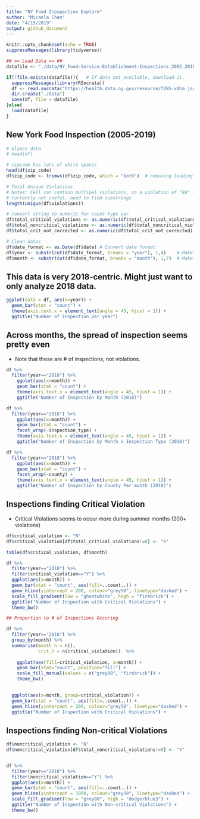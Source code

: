 ```yaml
---
title: "NY Food Inpspection Explore"
author: "Micaela Chan"
date: "4/15/2019"
output: github_document
---
```


```r
knitr::opts_chunk$set(echo = TRUE)
suppressMessages(library(tidyverse))

## == Load Data == ## 
datafile <- "./data/NY_Food-Service-Establishment-Inspections_2005_2019.Rdata"

if(!file.exists(datafile)){   # If data not available, download it.
  suppressMessages(library(RSocrata))
  df <- read.socrata("https://health.data.ny.gov/resource/f285-x9ha.json")
  dir.create("./data")
  save(df, file = datafile)
}else{
  load(datafile)
}
```

## New York Food Inspection (2005-2019)

```r
# Glance data
# head(df)

# zipcode has lots of white spaces
head(df$zip_code)
df$zip_code <- trimws(df$zip_code, which = "both")  # removing leading and trailing white space

# Total Unique Violations
# Notes: Cell can contain multipel violations, so a violation of "8A" is diff from "8A, 8B, 10C". 
# Currently not useful, need to find substrings
length(unique(df$violations))

# Convert string to numeric for count type var
df$total_critical_violations <- as.numeric(df$total_critical_violations) 
df$total_noncritical_violations <- as.numeric(df$total_noncritical_violations)
df$total_crit_not_corrected <- as.numeric(df$total_crit_not_corrected)

# Clean dates
df$date_format <- as.Date(df$date) # Convert date format
df$year <- substr(cut(df$date_format, breaks = "year"), 1,4)    # Make Year variable
df$month <- substr(cut(df$date_format, breaks = "month"), 1,7)  # Make Month variable
```

## This data is very 2018-centric. Might just want to only analyze 2018 data.

```r
ggplot(data = df, aes(x=year)) +
  geom_bar(stat = "count") +
  theme(axis.text.x = element_text(angle = 45, hjust = 1)) +
  ggtitle("Number of inspection per year")
```

## Across months, the spread of inspection seems pretty even

* Note that these are # of inspections, not violations.

```r
df %>%
  filter(year=="2018") %>% 
    ggplot(aes(x=month)) +
    geom_bar(stat = "count") +
    theme(axis.text.x = element_text(angle = 45, hjust = 1)) +
    ggtitle("Number of Inspection by Month (2018)")

df %>%
  filter(year=="2018") %>% 
    ggplot(aes(x=month)) +
    geom_bar(stat = "count") +
    facet_wrap(~inspection_type) +
    theme(axis.text.x = element_text(angle = 45, hjust = 1)) +
    ggtitle("Number of Inspection by Month x Inspection Type (2018)")
```

```r
df %>%
  filter(year=="2018") %>% 
    ggplot(aes(x=month)) +
    geom_bar(stat = "count") +
    facet_wrap(~county) +
    theme(axis.text.x = element_text(angle = 45, hjust = 1)) +
    ggtitle("Number of Inspection by County Per month (2018)")
```

## Inspections finding Critical Violation

* Critical Violations seems to occur more during summer months (200+ violations)

```r
df$critical_violation <- "N"
df$critical_violation[df$total_critical_violations!=0] <- "Y"

table(df$critical_violation, df$month)

df %>%
  filter(year=="2018") %>%
  filter(critical_violation=="Y") %>%
  ggplot(aes(x=month)) +
  geom_bar(stat = "count", aes(fill=..count..)) +
  geom_hline(yintercept = 200, colour="grey50", linetype="dashed") +
  scale_fill_gradient(low = "ghostwhite", high = "firebrick") + 
  ggtitle("Number of Inspection with Critical Violations") +
  theme_bw()

## Proportion to # of Inspections Occuring

df %>%
  filter(year=="2018") %>%
  group_by(month) %>%
  summarise(month_n = n(),
            crit_n = n(critical_violation))  %>%
  
    ggplot(aes(fill=critical_violation, x=month)) + 
    geom_bar(stat="count", position="fill") +
    scale_fill_manual(values = c("grey80", "firebrick")) +
    theme_bw()

  
  ggplot(aes(x=month, group=critical_violation)) +
  geom_bar(stat = "count", aes(fill=..count..)) +
  geom_hline(yintercept = 200, colour="grey50", linetype="dashed") +
  ggtitle("Number of Inspection with Critical Violations") +

```

## Inspections finding Non-critical Violations

```r
df$noncritical_violation <- "N"
df$noncritical_violation[df$total_noncritical_violations!=0] <- "Y"


df %>%
  filter(year=="2018") %>%
  filter(noncritical_violation=="Y") %>%
  ggplot(aes(x=month)) +
  geom_bar(stat = "count", aes(fill=..count..)) +
  geom_hline(yintercept = 1000, colour="grey50", linetype="dashed") +
  scale_fill_gradient(low = "grey80", high = "dodgerblue3") + 
  ggtitle("Number of Inspection with Non-critical Violations") +
  theme_bw()

```

